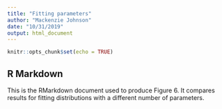 ```yaml
---
title: "Fitting parameters"
author: "Mackenzie Johnson"
date: "10/31/2019"
output: html_document
---
```


```r
knitr::opts_chunk$set(echo = TRUE)
```

## R Markdown

This is the RMarkdown document used to produce Figure 6. It compares results for fitting distributions with a different number of parameters.


